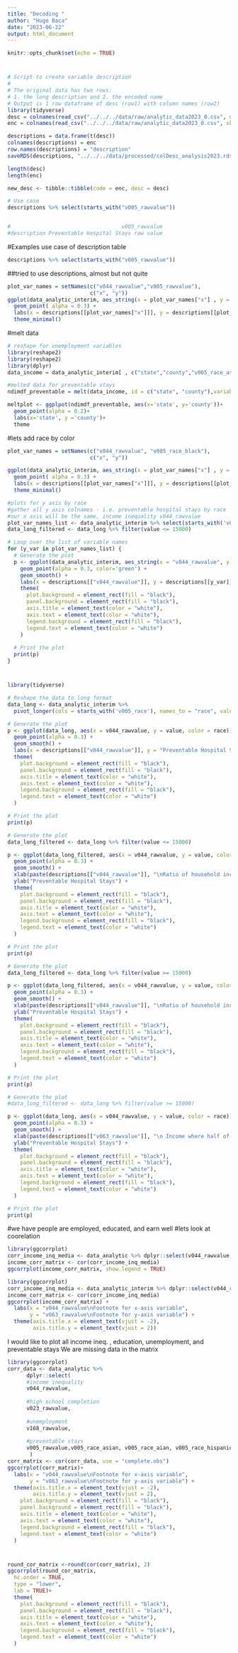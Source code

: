 ```yaml
---
title: "Decoding "
author: "Hugo Baca"
date: "2023-06-22"
output: html_document
---
```


```r
knitr::opts_chunk$set(echo = TRUE)
```
#
```r
# Script to create variable description
#
# The original data has two rows:
# 1. the long description and 2. the encoded name
# Output is 1 row dataframe of desc (row1) with column names (row2)
library(tidyverse)
desc = colnames(read_csv("../../../data/raw/analytic_data2023_0.csv", n_max=1))
enc = colnames(read_csv("../../../data/raw/analytic_data2023_0.csv", skip=1, n_max=1))

descriptions = data.frame(t(desc))
colnames(descriptions) = enc
row.names(descriptions) = "description"
saveRDS(descriptions, "../../../data/processed/colDesc_analysis2023.rds")

length(desc)
length(enc)

new_desc <- tibble::tibble(code = enc, desc = desc)

# Use case
descriptions %>% select(starts_with("v005_rawvalue"))


#                                   v005_rawvalue
#description Preventable Hospital Stays raw value
```
#Examples use case of description table
```r
descriptions %>% select(starts_with("v005_rawvalue"))
```


##tried to use descriptions, almost but not quite 
```r
plot_var_names = setNames(c("v044_rawvalue","v005_rawvalue"),
                          c("x", "y"))
ggplot(data_analytic_interim, aes_string(x = plot_var_names["x"] , y = plot_var_names["y"])) +
  geom_point( alpha = 0.3) +
  labs(x = descriptions[[plot_var_names["x"]]], y = descriptions[[plot_var_names["y"]]]) +
  theme_minimal()
```
#melt data 
```r
# reshape for unemployment variables 
library(reshape2)
library(reshape2)
library(dplyr)
data_income = data_analytic_interim[ , c("state","county","v005_race_asian","v005_race_black","v005_race_hispanic", "v005_race_white")]

#melted data for preventable stays
ndimdf_preventable = melt(data_income, id = c("state", "county"),variable.name='race') #this melts the county and state instead of the others

meltplot <- ggplpot(ndimdf_preventable, aes(x='state', y='county'))+
  geom_point(alpha = 0.2)+
  labs(x='state', y ='county')+
  theme

```
#lets add race by color 
```r
plot_var_names = setNames(c("v044_rawvalue", "v005_race_black"),
                          c("x", "y"))

ggplot(data_analytic_interim, aes_string(x = plot_var_names["x"] , y = plot_var_names["y"])) +
  geom_point( alpha = 0.3) +
  labs(x = descriptions[[plot_var_names["x"]]], y = descriptions[[plot_var_names["y"]]]) +
  theme_minimal()
```
```r
#plots for y axis by race
#gather all y axis colnames - i.e. preventable hospital stays by race 
#our x axis will be the same, income inequality v044_rawvalue
plot_var_names_list <- data_analytic_interim %>% select(starts_with('v005_race')) %>% colnames
data_long_filtered <- data_long %>% filter(value <= 15000)

# Loop over the list of variable names
for (y_var in plot_var_names_list) {
  # Generate the plot
  p <- ggplot(data_analytic_interim, aes_string(x = "v044_rawvalue", y = y_var))+
    geom_point(alpha = 0.3, color='green') +
    geom_smooth() +
    labs(x = descriptions[["v044_rawvalue"]], y = descriptions[[y_var]]) +
    theme(
      plot.background = element_rect(fill = "black"),
      panel.background = element_rect(fill = "black"),
      axis.title = element_text(color = "white"),
      axis.text = element_text(color = "white"),
      legend.background = element_rect(fill = "black"),
      legend.text = element_text(color = "white")
    )
  
  # Print the plot
  print(p)
}

```


#
```r
library(tidyverse)

# Reshape the data to long format
data_long <- data_analytic_interim %>%
  pivot_longer(cols = starts_with('v005_race'), names_to = "race", values_to = "value")

# Generate the plot
p <- ggplot(data_long, aes(x = v044_rawvalue, y = value, color = race)) +
  geom_point(alpha = 0.3) +
  geom_smooth() +
  labs(x = descriptions[["v044_rawvalue"]], y = "Preventable Hospital Stays") +
  theme(
    plot.background = element_rect(fill = "black"),
    panel.background = element_rect(fill = "black"),
    axis.title = element_text(color = "white"),
    axis.text = element_text(color = "white"),
    legend.background = element_rect(fill = "black"),
    legend.text = element_text(color = "white")
  )

# Print the plot
print(p)

```

```r
# Generate the plot
data_long_filtered <- data_long %>% filter(value <= 15000)

p <- ggplot(data_long_filtered, aes(x = v044_rawvalue, y = value, color = race)) +
  geom_point(alpha = 0.3) +
  geom_smooth() +
  xlab(paste(descriptions[["v044_rawvalue"]], "\nRatio of household income at the 80th percentile to income at the 20th percentile.")) +
  ylab("Preventable Hospital Stays") +
  theme(
    plot.background = element_rect(fill = "black"),
    panel.background = element_rect(fill = "black"),
    axis.title = element_text(color = "white"),
    axis.text = element_text(color = "white"),
    legend.background = element_rect(fill = "black"),
    legend.text = element_text(color = "white")
  )

# Print the plot
print(p)

```

```r
# Generate the plot
data_long_filtered <- data_long %>% filter(value >= 15000)

p <- ggplot(data_long_filtered, aes(x = v044_rawvalue, y = value, color = race)) +
  geom_point(alpha = 0.3) +
  geom_smooth() +
  xlab(paste(descriptions[["v044_rawvalue"]], "\nRatio of household income at the 80th percentile to income at the 20th percentile.")) +
  ylab("Preventable Hospital Stays") +
  theme(
    plot.background = element_rect(fill = "black"),
    panel.background = element_rect(fill = "black"),
    axis.title = element_text(color = "white"),
    axis.text = element_text(color = "white"),
    legend.background = element_rect(fill = "black"),
    legend.text = element_text(color = "white")
  )

# Print the plot
print(p)

```

```r
# Generate the plot
#data_long_filtered <- data_long %>% filter(value >= 15000)

p <- ggplot(data_long, aes(x = v044_rawvalue, y = value, color = race)) +
  geom_point(alpha = 0.3) +
  geom_smooth() +
  xlab(paste(descriptions[["v063_rawvalue"]], "\n Income where half of households in a county earn more and half of households earn less.")) +
  ylab("Preventable Hospital Stays") +
  theme(
    plot.background = element_rect(fill = "black"),
    panel.background = element_rect(fill = "black"),
    axis.title = element_text(color = "white"),
    axis.text = element_text(color = "white"),
    legend.background = element_rect(fill = "black"),
    legend.text = element_text(color = "white")
  )

# Print the plot
print(p)

```


#we have people are employed, educated, and earn well 
#lets look at coorelation 
```r
library(ggcorrplot)
corr_income_inq_media <- data_analytic %>% dplyr::select(v044_rawvalue,v063_rawvalue, v168_rawvalue ) 
income_corr_matrix <- cor(corr_income_inq_media)
ggcorrplot(income_corr_matrix, show.legend = TRUE)
```


```r
library(ggcorrplot)
corr_income_inq_media <- data_analytic_interim %>% dplyr::select(v044_rawvalue,v063_rawvalue ) 
income_corr_matrix <- cor(corr_income_inq_media)
ggcorrplot(income_corr_matrix) +
  labs(x = "v044_rawvalue\nFootnote for x-axis variable",
       y = "v063_rawvalue\nFootnote for y-axis variable") +
  theme(axis.title.x = element_text(vjust = -2),
        axis.title.y = element_text(vjust = 2))
```



I would like to plot all income ineq. , education,  unemployment, and preventable stays
We are missing data in the matrix
```r
library(ggcorrplot)
corr_data <- data_analytic %>% 
      dplyr::select(
      #income inequality  
      v044_rawvalue,
      
      #high school completion
      v023_rawvalue, 
      
      #unemployment
      v168_rawvalue,
      
      #preventable stays
      v005_rawvalue,v005_race_asian, v005_race_aian, v005_race_hispanic, v005_race_white, v005_race_black,
       ) 
corr_matrix <- cor(corr_data, use = "complete.obs")
ggcorrplot(corr_matrix)+
  labs(x = "v044_rawvalue\nFootnote for x-axis variable",
       y = "v063_rawvalue\nFootnote for y-axis variable") +
  theme(axis.title.x = element_text(vjust = -2),
        axis.title.y = element_text(vjust = 2),
    plot.background = element_rect(fill = "black"),
    panel.background = element_rect(fill = "black"),
    axis.title = element_text(color = "white"),
    axis.text = element_text(color = "white"),
    legend.background = element_rect(fill = "black"),
    legend.text = element_text(color = "white")
  )
```
#
```r
round_cor_matrix <-round(cor(corr_matrix), 2)
ggcorrplot(round_cor_matrix,
  hc.order = TRUE,
  type = "lower",
  lab = TRUE)+
  theme(
    plot.background = element_rect(fill = "black"),
    panel.background = element_rect(fill = "black"),
    axis.title = element_text(color = "white"),
    axis.text = element_text(color = "white"),
    legend.background = element_rect(fill = "black"),
    legend.text = element_text(color = "white")
  )
```
#


